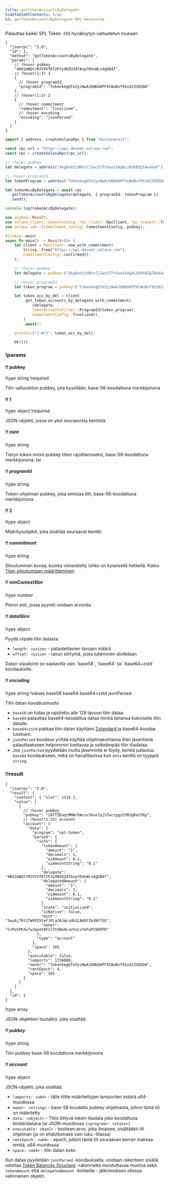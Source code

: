 ```yaml
---
title: getTokenAccountsByDelegate
hideTableOfContents: true
h1: getTokenAccountsByDelegate RPC-menetelmä
---
```


Palauttaa kaikki SPL Token -tilit hyväksytyn valtuutetun mukaan.

<APIMethod>

```jsonc !!request curl
{
  "jsonrpc": "2.0",
  "id": 1,
  "method": "getTokenAccountsByDelegate",
  "params": [
    // !hover pubkey
    "4Nd1mBQtrMJVYVfKf2PJy9NZUZdTAsp7D4xWLs4gDB4T",
    // !hover(1:3) 1
    {
      // !hover programId
      "programId": "TokenkegQfeZyiNwAJbNbGKPFXCWuBvf9Ss623VQ5DA"
    },
    // !hover(1:3) 2
    {
      // !hover commitment
      "commitment": "finalized",
      // !hover encoding
      "encoding": "jsonParsed"
    }
  ]
}
```

```ts !!request title="Kit"
import { address, createSolanaRpc } from "@solana/kit";

const rpc_url = "https://api.devnet.solana.com";
const rpc = createSolanaRpc(rpc_url);

// !hover pubkey
let delegate = address("4kg8oh3jdNtn7j2wcS7TrUua31AgbLzDVkBZgTAe44aF");

// !hover programId
let tokenProgram = address("TokenkegQfeZyiNwAJbNbGKPFXCWuBvf9Ss623VQ5DA");

let tokenAccByDelegate = await rpc
  .getTokenAccountsByDelegate(delegate, { programId: tokenProgram })
  .send();

console.log(tokenAccByDelegate);
```

```rs !!request title="Rust"
use anyhow::Result;
use solana_client::{nonblocking::rpc_client::RpcClient, rpc_request::TokenAccountsFilter};
use solana_sdk::{commitment_config::CommitmentConfig, pubkey};

#[tokio::main]
async fn main() -> Result<()> {
    let client = RpcClient::new_with_commitment(
        String::from("https://api.devnet.solana.com"),
        CommitmentConfig::confirmed(),
    );

    // !hover pubkey
    let delegate = pubkey!("4kg8oh3jdNtn7j2wcS7TrUua31AgbLzDVkBZgTAe44aF");

    // !hover programId
    let token_program = pubkey!("TokenkegQfeZyiNwAJbNbGKPFXCWuBvf9Ss623VQ5DA");

    let token_acc_by_del = client
        .get_token_accounts_by_delegate_with_commitment(
            &delegate,
            TokenAccountsFilter::ProgramId(token_program),
            CommitmentConfig::finalized(),
        )
        .await?;

    println!("{:#?}", token_acc_by_del);

    Ok(())
```

### !params

#### !! pubkey

!type string !required

Tilin valtuutetun pubkey, jota kysellään, base-58-koodattuna merkkijonona

#### !! 1

!type object !required

JSON-objekti, jossa on yksi seuraavista kentistä:

##### !! mint

!type string

Tietyn token-minin pubkey tilien rajoittamiseksi, base-58-koodattuna
merkkijonona; tai

##### !! programId

!type string

Token-ohjelman pubkey, joka omistaa tilit, base-58-koodattuna merkkijonona

#### !! 2

!type object

Määritysobjekti, joka sisältää seuraavat kentät:

##### !! commitment

!type string

Sitoutuminen kuvaa, kuinka viimeistelty lohko on kyseisellä hetkellä. Katso
[Tilan sitoutumisen määrittäminen](/docs/rpc#configuring-state-commitment).

##### !! minContextSlot

!type number

Pienin slot, jossa pyyntö voidaan arvioida

##### !! dataSlice

!type object

Pyydä viipale tilin datasta.

- `length: <usize>` - palautettavien tavujen määrä
- `offset: <usize>` - tavun siirtymä, josta lukeminen aloitetaan

<Callout type="info">
  Datan viipalointi on saatavilla vain `base58`, `base64` tai `base64+zstd`
  koodauksille.
</Callout>

##### !! encoding

!type string !values base58 base64 base64+zstd jsonParsed

Tilin datan koodausmuoto

- `base58` on hidas ja rajoitettu alle 129 tavuun tilin dataa.
- `base64` palauttaa base64-koodattua dataa minkä tahansa kokoiselle tilin
  datalle.
- `base64+zstd` pakkaa tilin datan käyttäen
  [Zstandard](https://facebook.github.io/zstd/) ja base64-koodaa tuloksen.
- `jsonParsed` koodaus yrittää käyttää ohjelmakohtaisia tilan jäsentimiä
  palauttaakseen helpommin luettavaa ja selkeämpää tilin tiladataa.
- Jos `jsonParsed` pyydetään mutta jäsennintä ei löydy, kenttä palautuu `base64`
  koodaukseen, mikä on havaittavissa kun `data` kenttä on tyyppiä `string`.

### !!result

```jsonc !response
{
  "jsonrpc": "2.0",
  "result": {
    "context": { "slot": 1114 },
    "value": [
      {
        // !hover pubkey
        "pubkey": "28YTZEwqtMHWrhWcvv34se7pjS7wctgqzCPB3gReCFKp",
        // !hover(1:33) account
        "account": {
          "data": {
            "program": "spl-token",
            "parsed": {
              "info": {
                "tokenAmount": {
                  "amount": "1",
                  "decimals": 1,
                  "uiAmount": 0.1,
                  "uiAmountString": "0.1"
                },
                "delegate": "4Nd1mBQtrMJVYVfKf2PJy9NZUZdTAsp7D4xWLs4gDB4T",
                "delegatedAmount": {
                  "amount": "1",
                  "decimals": 1,
                  "uiAmount": 0.1,
                  "uiAmountString": "0.1"
                },
                "state": "initialized",
                "isNative": false,
                "mint": "3wyAj7Rt1TWVPZVteFJPLa26JmLvdb1CAKEFZm3NY75E",
                "owner": "CnPoSPKXu7wJqxe59Fs72tkBeALovhsCxYeFwPCQH9TD"
              },
              "type": "account"
            },
            "space": 165
          },
          "executable": false,
          "lamports": 1726080,
          "owner": "TokenkegQfeZyiNwAJbNbGKPFXCWuBvf9Ss623VQ5DA",
          "rentEpoch": 4,
          "space": 165
        }
      }
    ]
  },
  "id": 1
}
```

!type array

JSON-objektien taulukko, joka sisältää:

##### !! pubkey

!type string

Tilin pubkey base-58 koodattuna merkkijonona

##### !! account

!type object

JSON-objekti, joka sisältää:

- `lamports: <u64>` - tälle tilille määritettyjen lamportien määrä u64-muodossa
- `owner: <string>` - base-58 koodattu pubkey ohjelmasta, johon tämä tili on
  määritetty
- `data: <object>` - Tiliin liittyvä token-tiladata joko koodattuna
  binääridatana tai JSON-muodossa `{<program>: <state>}`
- `executable: <bool>` - boolean-arvo, joka ilmaisee, sisältääkö tili ohjelman
  (ja on ehdottomasti vain luku -tilassa)
- `rentEpoch: <u64>` - epoch, jolloin tämä tili seuraavan kerran maksaa rentiä,
  u64-muodossa
- `space: <u64>` - tilin datan koko

Kun dataa pyydetään `jsonParsed` -koodauksella, voidaan rakenteen sisällä
odottaa [Token Balances Structure](/docs/rpc/json-structures#token-balances)
-rakennetta muistuttavaa muotoa sekä `tokenAmount` että `delegatedAmount`
-kohteille - jälkimmäisen ollessa valinnainen objekti.

</APIMethod>
